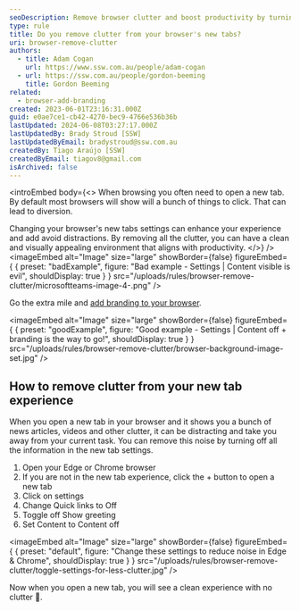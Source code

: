 ```yaml
---
seoDescription: Remove browser clutter and boost productivity by turning off unnecessary new tab features.
type: rule
title: Do you remove clutter from your browser's new tabs?
uri: browser-remove-clutter
authors:
  - title: Adam Cogan
    url: https://www.ssw.com.au/people/adam-cogan
  - url: https://ssw.com.au/people/gordon-beeming
    title: Gordon Beeming
related:
  - browser-add-branding
created: 2023-06-01T23:16:31.000Z
guid: e0ae7ce1-cb42-4270-bec9-4766e536b36b
lastUpdated: 2024-06-08T03:27:17.000Z
lastUpdatedBy: Brady Stroud [SSW]
lastUpdatedByEmail: bradystroud@ssw.com.au
createdBy: Tiago Araújo [SSW]
createdByEmail: tiagov8@gmail.com
isArchived: false
---
```


<introEmbed
  body={<>
When browsing you often need to open a new tab. By default most browsers will show will a bunch of things to click. That can lead to diversion.

Changing your browser's new tabs settings can enhance your experience and add avoid distractions. By removing all the clutter, you can have a clean and visually appealing environment that aligns with productivity.
  </>}
/>
<imageEmbed
  alt="Image"
  size="large"
  showBorder={false}
  figureEmbed={ {
    preset: "badExample",
    figure: "Bad example - Settings | Content visible is evil",
    shouldDisplay: true
  } }
  src="/uploads/rules/browser-remove-clutter/microsoftteams-image-4-.png"
/>

Go the extra mile and [add branding to your browser](/browser-add-branding).

<imageEmbed
  alt="Image"
  size="large"
  showBorder={false}
  figureEmbed={ {
    preset: "goodExample",
    figure: "Good example - Settings | Content off + branding is the way to go!",
    shouldDisplay: true
  } }
  src="/uploads/rules/browser-remove-clutter/browser-background-image-set.jpg"
/>

## How to remove clutter from your new tab experience

When you open a new tab in your browser and it shows you a bunch of news articles, videos and other clutter, it can be distracting and take you away from your current task. You can remove this noise by turning off all the information in the new tab settings.

1. Open your Edge or Chrome browser
2. If you are not in the new tab experience, click the + button to open a new tab
3. Click on settings
4. Change Quick links to Off
5. Toggle off Show greeting
6. Set Content to Content off


<imageEmbed
  alt="Image"
  size="large"
  showBorder={false}
  figureEmbed={ {
    preset: "default",
    figure: "Change these settings to reduce noise in Edge & Chrome",
    shouldDisplay: true
  } }
  src="/uploads/rules/browser-remove-clutter/toggle-settings-for-less-clutter.jpg"
/>

Now when you open a new tab, you will see a clean experience with no clutter 🤩.
